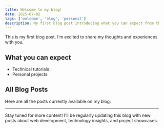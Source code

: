 ```yaml
---
title: Welcome to my blog!
date: 2025-07-02
tags: ['welcome', 'blog', 'personal']
description: My first blog post introducing what you can expect from this blog - technical tutorials, project showcases, and industry insights.
---
```


This is my first blog post. I'm excited to share my thoughts and experiences with you.

## What you can expect

- Technical tutorials
- Personal projects

## All Blog Posts

Here are all the posts currently available on my blog:

<BlogPostsList />

---

Stay tuned for more content! I'll be regularly updating this blog with new posts about web development, technology insights, and project showcases.
